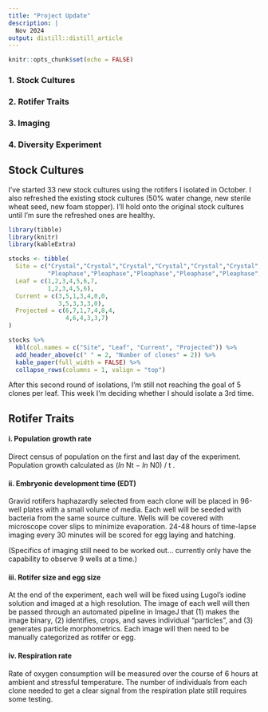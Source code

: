 ```yaml
---
title: "Project Update"
description: |
  Nov 2024
output: distill::distill_article
---
```


```r
knitr::opts_chunk$set(echo = FALSE)
```

### 1. Stock Cultures
### 2. Rotifer Traits
### 3. Imaging
### 4. Diversity Experiment

## Stock Cultures

I've started 33 new stock cultures using the rotifers I isolated in October. I also refreshed the existing stock cultures (50% water change, new sterile wheat seed, new foam stopper). I'll hold onto the original stock cultures until I'm sure the refreshed ones are healthy.

```r
library(tibble)
library(knitr)
library(kableExtra)

stocks <- tibble(
  Site = c("Crystal","Crystal","Crystal","Crystal","Crystal","Crystal","Crystal",
           "Pleaphase","Pleaphase","Pleaphase","Pleaphase","Pleaphase","Pleaphase"),
  Leaf = c(1,2,3,4,5,6,7,
           1,2,3,4,5,6),
  Current = c(3,5,1,3,4,0,0,
              3,5,3,3,3,0),
  Projected = c(6,7,1,7,4,8,4,
                4,6,4,3,3,7)
)

stocks %>%
  kbl(col.names = c("Site", "Leaf", "Current", "Projected")) %>%
  add_header_above(c(" " = 2, "Number of clones" = 2)) %>%
  kable_paper(full_width = FALSE) %>%
  collapse_rows(columns = 1, valign = "top")

```

After this second round of isolations, I'm still not reaching the goal of 5 clones per leaf. This week I'm deciding whether I should isolate a 3rd time.

## Rotifer Traits

#### i. Population growth rate

Direct census of population on the first and last day of the experiment. Population growth calculated as (*ln* Nt − *ln* N0) / t .

#### ii. Embryonic development time (EDT)

Gravid rotifers haphazardly selected from each clone will be placed in 96-well plates with a small volume of media. Each well will be seeded with bacteria from the same source culture. Wells will be covered with microscope cover slips to minimize evaporation. 24-48 hours of time-lapse imaging every 30 minutes will be scored for egg laying and hatching. 

(Specifics of imaging still need to be worked out... currently only have the capability to observe 9 wells at a time.)

#### iii. Rotifer size and egg size

At the end of the experiment, each well will be fixed using Lugol's iodine solution and imaged at a high resolution. The image of each well will then be passed through an automated pipeline in ImageJ that (1) makes the image binary, (2) identifies, crops, and saves individual "particles", and (3) generates particle morphometrics. Each image will then need to be manually categorized as rotifer or egg.

#### iv. Respiration rate

Rate of oxygen consumption will be measured over the course of 6 hours at ambient and stressful temperature. The number of individuals from each clone needed to get a clear signal from the respiration plate still requires some testing.